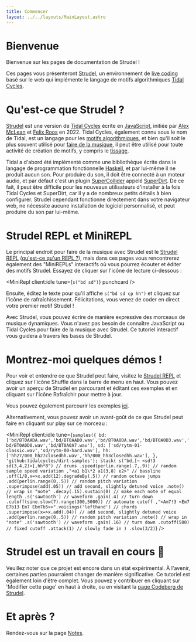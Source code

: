 ```yaml
---
title: Commencer
layout: ../../layouts/MainLayout.astro
---
```



# Bienvenue

Bienvenue sur les pages de documentation de Strudel !

Ces pages vous présenteront [Strudel](https://strudel.cc/), un environnement de [live coding](https://github.com/toplap/awesome-livecoding/) basé sur le web qui implémente le langage de motifs algorithmiques [Tidal Cycles](https://tidalcycles.org).

# Qu'est-ce que Strudel ?

[Strudel](https://strudel.cc/) est une version de [Tidal Cycles](https://tidalcycles.org) écrite en [JavaScript](https://developer.mozilla.org/en-US/docs/Web/JavaScript), initiée par [Alex McLean](https://slab.org) et [Felix Roos](https://froos.cc/) en 2022.
Tidal Cycles, également connu sous le nom de Tidal, est un langage pour les [motifs algorithmiques](https://algorithmicpattern.org), et bien qu'il soit le plus souvent utilisé pour [faire de la musique](https://tidalcycles.org/docs/showcase), il peut être utilisé pour toute activité de création de motifs, y compris le [tissage](https://www.youtube.com/watch?v=TfEmEsusXjU).

Tidal a d'abord été implémenté comme une bibliothèque écrite dans le langage de programmation fonctionnelle [Haskell](https://www.haskell.org/), et par lui-même il ne produit aucun son.
Pour produire du son, il doit être connecté à un moteur audio, et par défaut c'est un plugin [SuperCollider](https://supercollider.github.io/) appelé [SuperDirt](https://github.com/musikinformatik/SuperDirt/).
De ce fait, il peut être difficile pour les nouveaux utilisateurs d'installer à la fois Tidal Cycles et SuperDirt, car il y a de nombreux petits détails à bien configurer.
Strudel cependant fonctionne directement dans votre navigateur web, ne nécessite aucune installation de logiciel personnalisé, et peut produire du son par lui-même.

# Strudel REPL et MiniREPL

Le principal endroit pour faire de la musique avec Strudel est le [Strudel REPL](https://strudel.cc/) ([qu'est-ce qu'un REPL ?](https://en.wikipedia.org/wiki/Read%E2%80%93eval%E2%80%93print_loop)), mais dans ces pages vous rencontrerez également des "MiniREPLs" interactifs où vous pourrez écouter et éditer des motifs Strudel.
Essayez de cliquer sur l'icône de lecture ci-dessous :

<MiniRepl client:idle tune={`s("bd sd")`} punchcard />

Ensuite, éditez le texte pour qu'il affiche `s("bd sd cp hh")` et cliquez sur l'icône de rafraîchissement.
Félicitations, vous venez de coder en direct votre premier motif Strudel !

Avec Strudel, vous pouvez écrire de manière expressive des morceaux de musique dynamiques.
Vous n'avez pas besoin de connaître JavaScript ou Tidal Cycles pour faire de la musique avec Strudel.
Ce tutoriel interactif vous guidera à travers les bases de Strudel.

# Montrez-moi quelques démos !

Pour voir et entendre ce que Strudel peut faire, visitez le [Strudel REPL](https://strudel.cc/) et cliquez sur l'icône Shuffle dans la barre de menu en haut.
Vous pouvez avoir un aperçu de Strudel en parcourant et éditant ces exemples et en cliquant sur l'icône Rafraîchir pour mettre à jour.

Vous pouvez également parcourir les exemples [ici](/examples).

Alternativement, vous pouvez avoir un avant-goût de ce que Strudel peut faire en cliquant sur play sur ce morceau :

<MiniRepl
  client:idle
  tune={`samples({
  bd: ['bd/BT0AADA.wav','bd/BT0AAD0.wav','bd/BT0A0DA.wav','bd/BT0A0D3.wav','bd/BT0A0D0.wav','bd/BT0A0A7.wav'],
  sd: ['sd/rytm-01-classic.wav','sd/rytm-00-hard.wav'],
  hh: ['hh27/000_hh27closedhh.wav','hh/000_hh3closedhh.wav'],
}, 'github:tidalcycles/dirt-samples');
stack(
s("bd,[~ <sd!3 sd(3,4,2)>],hh*8") // drums
.speed(perlin.range(.7,.9)) // random sample speed variation
,"<a1 b1\*2 a1(3,8) e2>" // bassline
.off(1/8,x=>x.add(12).degradeBy(.5)) // random octave jumps
.add(perlin.range(0,.5)) // random pitch variation
.superimpose(add(.05)) // add second, slightly detuned voice
.note() // wrap in "note"
.decay(.15).sustain(0) // make each note of equal length
.s('sawtooth') // waveform
.gain(.4) // turn down
.cutoff(sine.slow(7).range(300,5000)) // automate cutoff
,"<Am7!3 <Em7 E7b13 Em7 Ebm7b5>>".voicings('lefthand') // chords
.superimpose(x=>x.add(.04)) // add second, slightly detuned voice
.add(perlin.range(0,.5)) // random pitch variation
.note() // wrap in "note"
.s('sawtooth') // waveform
.gain(.16) // turn down
.cutoff(500) // fixed cutoff
.attack(1) // slowly fade in
)
.slow(3/2)`}
/>

# Strudel est un travail en cours 🚧

Veuillez noter que ce projet est encore dans un état expérimental.
À l'avenir, certaines parties pourraient changer de manière significative.
Ce tutoriel est également loin d'être complet.
Vous pouvez y contribuer en cliquant sur 'Modifier cette page' en haut à droite, ou en visitant la [page Codeberg de Strudel](https://codeberg.org/uzu/strudel/).

# Et après ?

Rendez-vous sur la page [Notes](/learn/notes).

<br />
